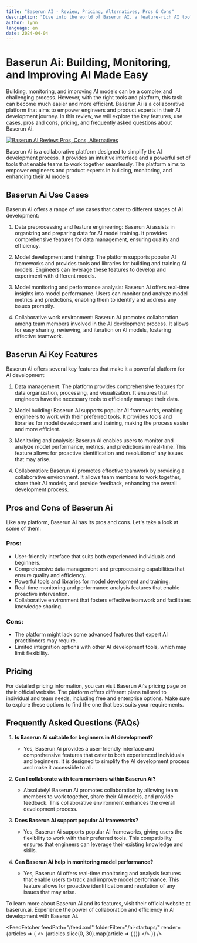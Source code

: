```yaml
---
title: "Baserun AI - Review, Pricing, Alternatives, Pros & Cons"
description: "Dive into the world of Baserun AI, a feature-rich AI tool. Learn about its features, pricing, and how it's making an impact. Don't miss out!"
author: lynn
language: en
date: 2024-04-04
---
```


# Baserun Ai: Building, Monitoring, and Improving AI Made Easy
        
Building, monitoring, and improving AI models can be a complex and challenging process. However, with the right tools and platform, this task can become much easier and more efficient. Baserun Ai is a collaborative platform that aims to empower engineers and product experts in their AI development journey. In this review, we will explore the key features, use cases, pros and cons, pricing, and frequently asked questions about Baserun Ai.


<BlogHeader />


[![Baserun AI Review: Pros, Cons, Alternatives](/ai-startups/baserun-ai.png)](https://www.baserun.ai/)


Baserun Ai is a collaborative platform designed to simplify the AI development process. It provides an intuitive interface and a powerful set of tools that enable teams to work together seamlessly. The platform aims to empower engineers and product experts in building, monitoring, and enhancing their AI models.

## Baserun Ai Use Cases

Baserun Ai offers a range of use cases that cater to different stages of AI development:

1. Data preprocessing and feature engineering: Baserun Ai assists in organizing and preparing data for AI model training. It provides comprehensive features for data management, ensuring quality and efficiency.

2. Model development and training: The platform supports popular AI frameworks and provides tools and libraries for building and training AI models. Engineers can leverage these features to develop and experiment with different models.

3. Model monitoring and performance analysis: Baserun Ai offers real-time insights into model performance. Users can monitor and analyze model metrics and predictions, enabling them to identify and address any issues promptly.

4. Collaborative work environment: Baserun Ai promotes collaboration among team members involved in the AI development process. It allows for easy sharing, reviewing, and iteration on AI models, fostering effective teamwork.

## Baserun Ai Key Features

Baserun Ai offers several key features that make it a powerful platform for AI development:

1. Data management: The platform provides comprehensive features for data organization, processing, and visualization. It ensures that engineers have the necessary tools to efficiently manage their data.

2. Model building: Baserun Ai supports popular AI frameworks, enabling engineers to work with their preferred tools. It provides tools and libraries for model development and training, making the process easier and more efficient.

3. Monitoring and analysis: Baserun Ai enables users to monitor and analyze model performance, metrics, and predictions in real-time. This feature allows for proactive identification and resolution of any issues that may arise.

4. Collaboration: Baserun Ai promotes effective teamwork by providing a collaborative environment. It allows team members to work together, share their AI models, and provide feedback, enhancing the overall development process.

## Pros and Cons of Baserun Ai

Like any platform, Baserun Ai has its pros and cons. Let's take a look at some of them:

### Pros:

- User-friendly interface that suits both experienced individuals and beginners.
- Comprehensive data management and preprocessing capabilities that ensure quality and efficiency.
- Powerful tools and libraries for model development and training.
- Real-time monitoring and performance analysis features that enable proactive intervention.
- Collaborative environment that fosters effective teamwork and facilitates knowledge sharing.

### Cons:

- The platform might lack some advanced features that expert AI practitioners may require.
- Limited integration options with other AI development tools, which may limit flexibility.

## Pricing

For detailed pricing information, you can visit Baserun Ai's pricing page on their official website. The platform offers different plans tailored to individual and team needs, including free and enterprise options. Make sure to explore these options to find the one that best suits your requirements.

## Frequently Asked Questions (FAQs)

1. **Is Baserun Ai suitable for beginners in AI development?**
   - Yes, Baserun Ai provides a user-friendly interface and comprehensive features that cater to both experienced individuals and beginners. It is designed to simplify the AI development process and make it accessible to all.

2. **Can I collaborate with team members within Baserun Ai?**
   - Absolutely! Baserun Ai promotes collaboration by allowing team members to work together, share their AI models, and provide feedback. This collaborative environment enhances the overall development process.

3. **Does Baserun Ai support popular AI frameworks?**
   - Yes, Baserun Ai supports popular AI frameworks, giving users the flexibility to work with their preferred tools. This compatibility ensures that engineers can leverage their existing knowledge and skills.

4. **Can Baserun Ai help in monitoring model performance?**
   - Yes, Baserun Ai offers real-time monitoring and analysis features that enable users to track and improve model performance. This feature allows for proactive identification and resolution of any issues that may arise.

To learn more about Baserun Ai and its features, visit their official website at baserun.ai. Experience the power of collaboration and efficiency in AI development with Baserun Ai.


<AdComponent />


<FeedFetcher feedPath="/feed.xml" folderFilter="/ai-startups/" render={articles => (
    <>
        <Cards>
            {articles.slice(0, 30).map(article => (
                <Card key={article.link} title={article.title} href={article.link} />
            ))}
        </Cards>
    </>
)} />

